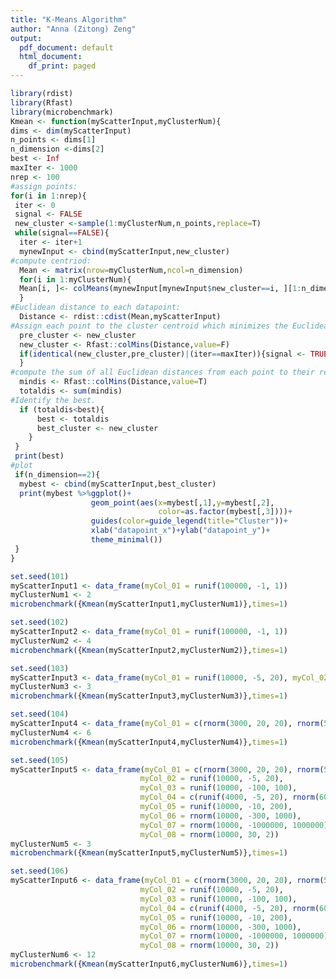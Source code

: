 ```yaml
---
title: "K-Means Algorithm"
author: "Anna (Zitong) Zeng"
output:
  pdf_document: default
  html_document:
    df_print: paged
---
```

```r
library(rdist)
library(Rfast)
library(microbenchmark)
Kmean <- function(myScatterInput,myClusterNum){
dims <- dim(myScatterInput)
n_points <- dims[1]
n_dimension <-dims[2]
best <- Inf
maxIter <- 1000
nrep <- 100
#assign points:
for(i in 1:nrep){
 iter <- 0
 signal <- FALSE
 new_cluster <-sample(1:myClusterNum,n_points,replace=T)
 while(signal==FALSE){
  iter <- iter+1
  mynewInput <- cbind(myScatterInput,new_cluster)
#compute centriod:
  Mean <- matrix(nrow=myClusterNum,ncol=n_dimension)
  for(i in 1:myClusterNum){
  Mean[i, ]<- colMeans(mynewInput[mynewInput$new_cluster==i, ][1:n_dimension])
  }
#Euclidean distance to each datapoint:
  Distance <- rdist::cdist(Mean,myScatterInput)
#Assign each point to the cluster centroid which minimizes the Euclidean distance.
  pre_cluster <- new_cluster
  new_cluster <- Rfast::colMins(Distance,value=F)
  if(identical(new_cluster,pre_cluster)|(iter==maxIter)){signal <- TRUE}
  }
#compute the sum of all Euclidean distances from each point to their respective centroids.
  mindis <- Rfast::colMins(Distance,value=T)
  totaldis <- sum(mindis)
#Identify the best.
  if (totaldis<best){
      best <- totaldis
      best_cluster <- new_cluster
    }
 }
 print(best)
#plot
 if(n_dimension==2){
  mybest <- cbind(myScatterInput,best_cluster)
  print(mybest %>%ggplot()+
                  geom_point(aes(x=mybest[,1],y=mybest[,2],
                                 color=as.factor(mybest[,3])))+
                  guides(color=guide_legend(title="Cluster"))+
                  xlab("datapoint_x")+ylab("datapoint_y")+
                  theme_minimal())
 }
}
```


```r
set.seed(101)
myScatterInput1 <- data_frame(myCol_01 = runif(100000, -1, 1))
myClusterNum1 <- 2
microbenchmark({Kmean(myScatterInput1,myClusterNum1)},times=1)
```


```r
set.seed(102)
myScatterInput2 <- data_frame(myCol_01 = runif(100000, -1, 1))
myClusterNum2 <- 4
microbenchmark({Kmean(myScatterInput2,myClusterNum2)},times=1)
```

\newpage

```r
set.seed(103)
myScatterInput3 <- data_frame(myCol_01 = runif(10000, -5, 20), myCol_02 = c(rnorm(3000, 20, 5), rnorm(5000, -4, 2), rnorm(2000, 40, 2)))
myClusterNum3 <- 3
microbenchmark({Kmean(myScatterInput3,myClusterNum3)},times=1)
```

\newpage

```r
set.seed(104)
myScatterInput4 <- data_frame(myCol_01 = c(rnorm(3000, 20, 20), rnorm(5000, -4, 2), rnorm(2000, 40, 2)), myCol_02 = runif(10000, -5, 20))
myClusterNum4 <- 6
microbenchmark({Kmean(myScatterInput4,myClusterNum4)},times=1)
```

\newpage

```r
set.seed(105)
myScatterInput5 <- data_frame(myCol_01 = c(rnorm(3000, 20, 20), rnorm(5000, -4, 2), rnorm(2000, 40, 2)), 
                             myCol_02 = runif(10000, -5, 20),
                             myCol_03 = runif(10000, -100, 100),
                             myCol_04 = c(runif(4000, -5, 20), rnorm(6000)),
                             myCol_05 = runif(10000, -10, 200),
                             myCol_06 = rnorm(10000, -300, 1000),
                             myCol_07 = rnorm(10000, -1000000, 1000000),
                             myCol_08 = rnorm(10000, 30, 2))
myClusterNum5 <- 3
microbenchmark({Kmean(myScatterInput5,myClusterNum5)},times=1)
```

```r
set.seed(106)
myScatterInput6 <- data_frame(myCol_01 = c(rnorm(3000, 20, 20), rnorm(5000, -4, 2), rnorm(2000, 40, 2)), 
                             myCol_02 = runif(10000, -5, 20),
                             myCol_03 = runif(10000, -100, 100),
                             myCol_04 = c(runif(4000, -5, 20), rnorm(6000)),
                             myCol_05 = runif(10000, -10, 200),
                             myCol_06 = rnorm(10000, -300, 1000),
                             myCol_07 = rnorm(10000, -1000000, 1000000),
                             myCol_08 = rnorm(10000, 30, 2))
myClusterNum6 <- 12
microbenchmark({Kmean(myScatterInput6,myClusterNum6)},times=1)
```

